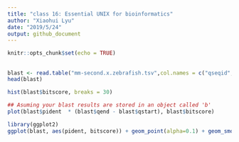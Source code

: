 ```yaml
---
title: "class 16: Essential UNIX for bioinformatics"
author: "Xiaohui Lyu"
date: "2019/5/24"
output: github_document
---
```


```r
knitr::opts_chunk$set(echo = TRUE)
```

## 

```r
blast <- read.table("mm-second.x.zebrafish.tsv",col.names = c("qseqid", "sseqid", "pident", "length", "mismatch", "gapopen", "qstart", "qend", "sstart", "send", "evalue", "bitscore"))
head(blast)
```

```r
hist(blast$bitscore, breaks = 30)
```

```r
## Asuming your blast results are stored in an object called 'b'
plot(blast$pident  * (blast$qend - blast$qstart), blast$bitscore)
```

```r
library(ggplot2)
ggplot(blast, aes(pident, bitscore)) + geom_point(alpha=0.1) + geom_smooth()
```

